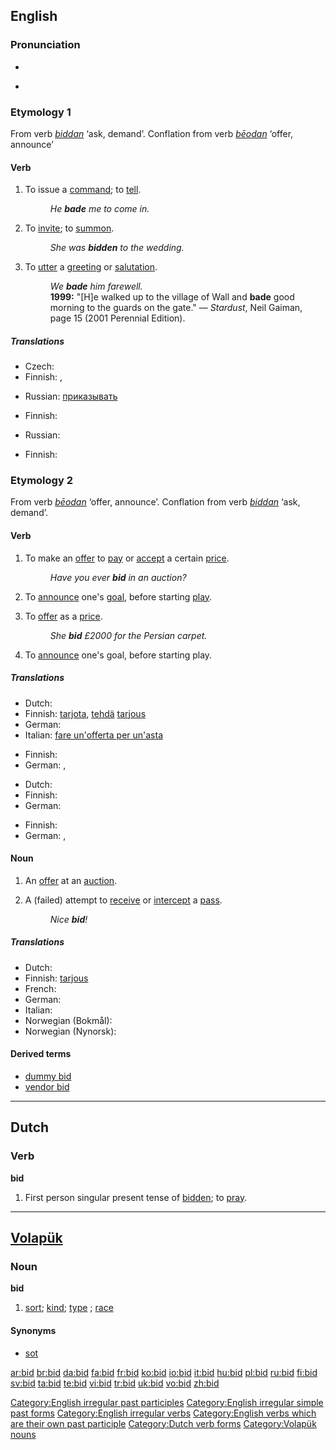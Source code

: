 {{see|BID|-bid}}
{{wikipedia|dab=bid}}
==English==

===Pronunciation===
* {{IPA|/bɪd/}}
* {{audio|en-us-bid.ogg|Audio (US)}}
*: {{rhymes|ɪd}}

===Etymology 1===
From {{OE.}} verb ''[[biddan]]'' ‘ask, demand’. Conflation from {{OE.}} verb ''[[beodan|bēodan]]'' ‘offer, announce’

====Verb====
{{en-verb|bids|bidding|bade|bidden}}

# {{transitive}} To issue a [[command]]; to [[tell]].
#: ''He '''bade''' me to come in.''
# {{transitive}} To [[invite]]; to [[summon]].
#: ''She was '''bidden''' to the wedding.''
# {{transitive}} To [[utter]] a [[greeting]] or [[salutation]].
#: ''We '''bade''' him farewell.''
#: '''1999:''' "[H]e walked up to the village of Wall and '''bade''' good morning to the guards on the gate." &mdash; ''Stardust'', Neil Gaiman, page 15 (2001 Perennial Edition).

=====Translations=====
{{trans-top|to issue a command}}
* Czech: {{t-|cs|žádat}}
* Finnish: {{t+|fi|pyytää}}, {{t+|fi|käskeä}}
{{trans-mid}}
* Russian: [[приказывать]]
{{trans-bottom}}

{{trans-top|to invite}}
* Finnish: {{t+|fi|kutsua}}
{{trans-mid}}
* Russian: {{t+|ru|приглашать|sc=Cyrl}}
{{trans-bottom}}

{{trans-top|to utter a greeting or salutation}}
* Finnish: {{t+|fi|toivottaa}}
{{trans-mid}}
{{trans-bottom}}

===Etymology 2===
From {{OE.}} verb ''[[beodan|bēodan]]'' ‘offer, announce’. Conflation from {{OE.}} verb ''[[biddan]]'' ‘ask, demand’.

====Verb====
{{en-verb|bids|bidding|bid|bid}}

# {{intransitive}} To make an [[offer]] to [[pay]] or [[accept]] a certain [[price]].
#: ''Have you ever '''bid''' in an auction?''
# {{context|intransitive|card games}} To [[announce]] one's [[goal]], before starting [[play]].
# {{transitive}}  To [[offer]] as a [[price]].
#: ''She '''bid''' £2000 for the Persian carpet.''
# {{context|transitive|card games}} To [[announce]] one's goal, before starting play.

=====Translations=====
{{trans-top|intransitive: to make an offer}}
* Dutch: {{t+|nl|bieden}}
* Finnish: [[tarjota]], [[tehdä]] [[tarjous]]
* German: {{t+|de|bieten}}
* Italian: [[fare un'offerta per un'asta]]
{{trans-mid}}
{{trans-bottom}}

{{trans-top|intransitive: to announce goal}}
* Finnish: {{t+|fi|tarjota}}
* German: {{t+|de|melden}}, {{t+|de|reizen}}
{{trans-mid}}
{{trans-bottom}}

{{trans-top|transitive: to offer as a price}}
* Dutch: {{t+|nl|bieden}}
* Finnish: {{t+|fi|tarjota}}
* German: {{t+|de|bieten}}
{{trans-mid}}
{{trans-bottom}}

{{trans-top|transitive: to announce goal}}
* Finnish: {{t+|fi|tarjota}}
* German: {{t+|de|melden}}, {{t+|de|reizen}}
{{trans-mid}}
{{trans-bottom}}

====Noun====
{{en-noun}}

# An [[offer]] at an [[auction]].
# {{context|[[ultimate frisbee]]}} A (failed) attempt to [[receive]] or [[intercept]] a [[pass]].
#: ''Nice '''bid'''!''

=====Translations=====
{{trans-top|offer at an auction}}
* Dutch: {{t+|nl|bod|n}}
* Finnish: [[tarjous]]
* French: {{t+|fr|enchère|f}}
* German: {{t+|de|Gebot|n}}
* Italian: {{t+|it|offerta|f}}
* Norwegian (Bokmål): {{t+|no|bud|n}}
* Norwegian (Nynorsk): {{t-|nn|bud|n|xs=Nynorsk}}
{{trans-bottom}}

{{trans-top|missed frisbee pass}}
{{trans-mid}}
{{trans-bottom}}

====Derived terms====
* [[dummy bid]]
* [[vendor bid]]

[[Category:English irregular past participles]]
[[Category:English irregular simple past forms]]
[[Category:English irregular verbs]]
[[Category:English verbs which are their own past participle]]

----

==Dutch==

===Verb===
'''bid'''

# First person singular present tense of [[bidden]]; to [[pray]].

[[Category:Dutch verb forms]]

----

==[[Volapük]]==

===Noun===
'''bid'''

# [[sort]]; [[kind]]; [[type]] ; [[race]]

====Synonyms====
* [[sot]]

[[Category:Volapük nouns]]

[[ar:bid]]
[[br:bid]]
[[da:bid]]
[[fa:bid]]
[[fr:bid]]
[[ko:bid]]
[[io:bid]]
[[it:bid]]
[[hu:bid]]
[[pl:bid]]
[[ru:bid]]
[[fi:bid]]
[[sv:bid]]
[[ta:bid]]
[[te:bid]]
[[vi:bid]]
[[tr:bid]]
[[uk:bid]]
[[vo:bid]]
[[zh:bid]]